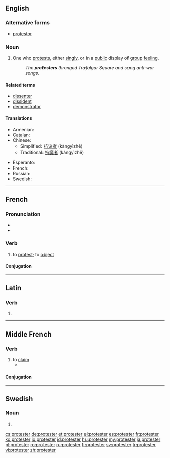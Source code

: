 ==English==

===Alternative forms===
* [[protestor]]

===Noun===
{{en-noun}}

# One who [[protest]]s, either [[singly]], or in a [[public]] display of [[group]] [[feeling]].
#: ''The '''protesters''' thronged Trafalgar Square and sang anti-war songs.''

====Related terms====
* [[dissenter]]
* [[dissident]]
* [[demonstrator]]

====Translations====
{{trans-top|person who protests}}
* Armenian: {{t|hy|բողոքավոր|tr=bołokʿavor|sc=Armn}}
* [[Catalan]]: {{t|ca|protestant|m|f}}
* Chinese:
** Simplified: [[抗议者]] (kàngyìzhě)
** Traditional: [[抗議者]] (kàngyìzhě)
{{trans-mid}}
* Esperanto: {{t|eo|protestanto}}
* French: {{t+|fr|manifestant|m}}
* Russian: {{t|ru|ротестующий|sc=Cyrl}}
* Swedish: {{t-|sv|protestant}}
{{trans-bottom}}

----

==French==

===Pronunciation===
* {{IPA|/pʁɔ.tɛs.te/|lang=fr}}
* {{audio|Fr-protester.ogg|protester}}

===Verb===
{{fr-verb}}

# to [[protest]]; to [[object]]

====Conjugation====
{{fr-conj-er|protest|avoir}}

----

==Latin==

===Verb===
{{la-verb-form|prōtester}}

# {{conjugation of|protestor|prōtestor|1|s|pres|act|sub|lang=la}}

----

==Middle French==

===Verb===
{{head|frm|verb}}

# to [[claim]]
#* {{quote-book|year=1552|title=Le Tiers Livre|author=[[w:François Rabelais|François Rabelais]]|passage=Lucillius, lequel '''protestoit''' n'escrire que a ses Tarentins & Consentinois|translation=<!--please translate this into Modern English-->}}

====Conjugation====
{{frm-conj-er|protest}}

----

==Swedish==

===Noun===
{{head|sv|noun form}}

# {{sv-noun-form-indef-pl|protest}}

[[cs:protester]]
[[de:protester]]
[[et:protester]]
[[el:protester]]
[[es:protester]]
[[fr:protester]]
[[ko:protester]]
[[io:protester]]
[[id:protester]]
[[hu:protester]]
[[my:protester]]
[[ja:protester]]
[[pl:protester]]
[[ro:protester]]
[[ru:protester]]
[[fi:protester]]
[[sv:protester]]
[[tr:protester]]
[[vi:protester]]
[[zh:protester]]